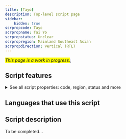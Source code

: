 ```yaml
---
title: [Tayo]
description: Top-level script page
sidebar:
    hidden: true
scrpropcode: Tayo
scrpropname: Tai Yo
scrpropstatus: Unclear
scrpropregion: Mainland Southeast Asian
scrpropdirection: vertical (RTL)
---
```


<span style='background-color:yellow'>_This page is a work in progress._</span>;


## Script features

<details>
<summary> See all script properties: code, region, status and more</summary>
<ScriptInfo />
</details>

## Languages that use this script

<WsList script='Tayo' wsMax='5' />

## Script description

To be completed...

